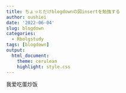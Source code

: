 ```yaml
---
title: ちょっとだけblogdownの図insertを勉強する
author: oushiei
date: '2022-06-04'
slug: blogdown
categories:
  - Rbolgstudy
tags: [blogdown]
output:
  html_document:
    theme: cerulean
    highlight: style.css
---
```



我爱吃蛋炒饭

```r

```
